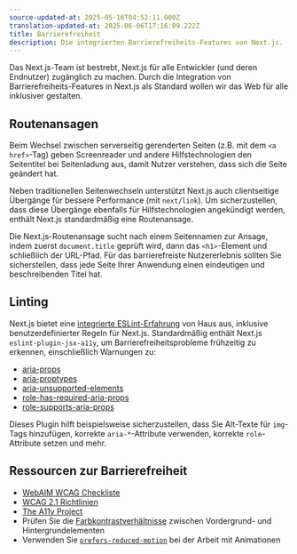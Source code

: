 ```yaml
---
source-updated-at: 2025-05-16T04:52:11.000Z
translation-updated-at: 2025-06-06T17:16:09.222Z
title: Barrierefreiheit
description: Die integrierten Barrierefreiheits-Features von Next.js.
---
```


Das Next.js-Team ist bestrebt, Next.js für alle Entwickler (und deren Endnutzer) zugänglich zu machen. Durch die Integration von Barrierefreiheits-Features in Next.js als Standard wollen wir das Web für alle inklusiver gestalten.

## Routenansagen

Beim Wechsel zwischen serverseitig gerenderten Seiten (z.B. mit dem `<a href>`-Tag) geben Screenreader und andere Hilfstechnologien den Seitentitel bei Seitenladung aus, damit Nutzer verstehen, dass sich die Seite geändert hat.

Neben traditionellen Seitenwechseln unterstützt Next.js auch clientseitige Übergänge für bessere Performance (mit `next/link`). Um sicherzustellen, dass diese Übergänge ebenfalls für Hilfstechnologien angekündigt werden, enthält Next.js standardmäßig eine Routenansage.

Die Next.js-Routenansage sucht nach einem Seitennamen zur Ansage, indem zuerst `document.title` geprüft wird, dann das `<h1>`-Element und schließlich der URL-Pfad. Für das barrierefreiste Nutzererlebnis sollten Sie sicherstellen, dass jede Seite Ihrer Anwendung einen eindeutigen und beschreibenden Titel hat.

## Linting

Next.js bietet eine [integrierte ESLint-Erfahrung](/docs/pages/building-your-application/configuring/eslint) von Haus aus, inklusive benutzerdefinierter Regeln für Next.js. Standardmäßig enthält Next.js `eslint-plugin-jsx-a11y`, um Barrierefreiheitsprobleme frühzeitig zu erkennen, einschließlich Warnungen zu:

- [aria-props](https://github.com/jsx-eslint/eslint-plugin-jsx-a11y/blob/HEAD/docs/rules/aria-props.md?rgh-link-date=2021-06-04T02%3A10%3A36Z)
- [aria-proptypes](https://github.com/jsx-eslint/eslint-plugin-jsx-a11y/blob/HEAD/docs/rules/aria-proptypes.md?rgh-link-date=2021-06-04T02%3A10%3A36Z)
- [aria-unsupported-elements](https://github.com/jsx-eslint/eslint-plugin-jsx-a11y/blob/HEAD/docs/rules/aria-unsupported-elements.md?rgh-link-date=2021-06-04T02%3A10%3A36Z)
- [role-has-required-aria-props](https://github.com/jsx-eslint/eslint-plugin-jsx-a11y/blob/HEAD/docs/rules/role-has-required-aria-props.md?rgh-link-date=2021-06-04T02%3A10%3A36Z)
- [role-supports-aria-props](https://github.com/jsx-eslint/eslint-plugin-jsx-a11y/blob/HEAD/docs/rules/role-supports-aria-props.md?rgh-link-date=2021-06-04T02%3A10%3A36Z)

Dieses Plugin hilft beispielsweise sicherzustellen, dass Sie Alt-Texte für `img`-Tags hinzufügen, korrekte `aria-*`-Attribute verwenden, korrekte `role`-Attribute setzen und mehr.

## Ressourcen zur Barrierefreiheit

- [WebAIM WCAG Checkliste](https://webaim.org/standards/wcag/checklist)
- [WCAG 2.1 Richtlinien](https://www.w3.org/TR/WCAG21/)
- [The A11y Project](https://www.a11yproject.com/)
- Prüfen Sie die [Farbkontrastverhältnisse](https://developer.mozilla.org/docs/Web/Accessibility/Understanding_WCAG/Perceivable/Color_contrast) zwischen Vordergrund- und Hintergrundelementen
- Verwenden Sie [`prefers-reduced-motion`](https://web.dev/prefers-reduced-motion/) bei der Arbeit mit Animationen